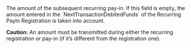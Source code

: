 
<ResponseField name="DebitedFunds" type="object" >
The amount of the subsequent recurring pay-in. If this field is empty, the amount entered in the `NextTransactionDebitedFunds` of the Recurring PayIn Registration is taken into account.  

**Caution:** An amount must be transmitted during either the recurring registration or pay-in (if it’s different from the registration one).
<Expandable title="properties">  
<Currency19Response />    
<Amount2Response />  
</Expandable> 
</ResponseField>